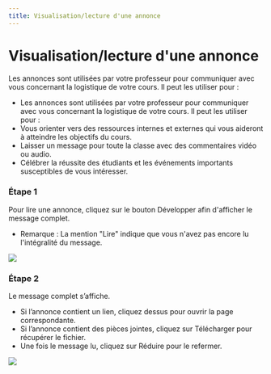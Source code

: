 ```yaml
--- 
title: Visualisation/lecture d'une annonce
--- 
```




# Visualisation/lecture d'une annonce

 Les annonces sont utilisées par votre professeur pour communiquer avec vous concernant la logistique de votre cours. Il peut les utiliser pour :
 - Les annonces sont utilisées par votre professeur pour communiquer avec vous concernant la logistique de votre cours. Il peut les utiliser pour :
 - Vous orienter vers des ressources internes et externes qui vous aideront à atteindre les objectifs du cours.
 - Laisser un message pour toute la classe avec des commentaires vidéo ou audio.
 - Célébrer la réussite des étudiants et les événements importants susceptibles de vous intéresser.

 ### Étape 1 
 Pour lire une annonce, cliquez sur le bouton Développer afin d'afficher le message complet.
 - Remarque : La mention "Lire" indique que vous n'avez pas encore lu l'intégralité du message.


![](/img/ulearning/student/announcements01.png)

 ### Étape 2 
 Le message complet s’affiche.
 - Si l’annonce contient un lien, cliquez dessus pour ouvrir la page correspondante.
 - Si l’annonce contient des pièces jointes, cliquez sur Télécharger pour récupérer le fichier.
 - Une fois le message lu, cliquez sur Réduire pour le refermer.


![](/img/ulearning/student/announcements02.png)